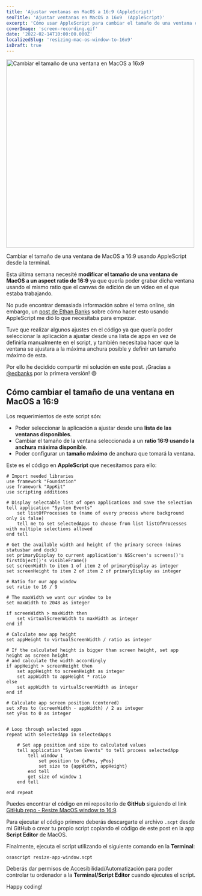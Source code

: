 ```yaml
---
title: 'Ajustar ventanas en MacOS a 16:9 (AppleScript)'
seoTitle: 'Ajustar ventanas en MacOS a 16x9  (AppleScript)'
excerpt: 'Cómo usar AppleScript para cambiar el tamaño de una ventana en MacOS a 16:9.'
coverImage: 'screen-recording.gif'
date: '2022-02-14T10:00:00.000Z'
localizedSlug: 'resizing-mac-os-window-to-16x9'
isDraft: true
---
```


<img src="screen-recording.gif" alt="Cambiar el tamaño de una ventana en MacOS a 16x9" width="500" />

Cambiar el tamaño de una ventana de MacOS a 16:9 usando AppleScript desde la terminal.

Esta última semana necesité **modificar el tamaño de una ventana de MacOS a un aspect ratio de 16:9** ya que quería poder grabar dicha ventana usando el mismo ratio que el canvas de edición de un vídeo en el que estaba trabajando.

No pude encontrar demasiada información sobre el tema online, sin embargo, un [post de Ethan Banks](https://ethancbanks.com/using-applescript-to-size-a-window-to-16x9-on-macos/) sobre cómo hacer esto usando AppleScript me dió lo que necesitaba para empezar.

Tuve que realizar algunos ajustes en el código ya que quería poder seleccionar la aplicación a ajustar desde una lista de apps en vez de definirla manualmente en el script, y también necesitaba hacer que la ventana se ajustara a la máxima anchura posible y definir un tamaño máximo de esta.

Por ello he decidido compartir mi solución en este post. ¡Gracias a [@ecbanks](https://twitter.com/ecbanks) por la primera versión! 😄

## Cómo cambiar el tamaño de una ventana en MacOS a 16:9

Los requerimientos de este script són:
* Poder seleccionar la aplicación a ajustar desde una **lista de las ventanas disponibles**.
* Cambiar el tamaño de la ventana seleccionada a un **ratio 16:9 usando la anchura máxima disponible**.
* Poder configurar un **tamaño máximo** de anchura que tomará la ventana.

Este es el código en **AppleScript** que necesitamos para ello:

```applescript
# Import needed libraries
use framework "Foundation"
use framework "AppKit"
use scripting additions

# Display selectable list of open applications and save the selection
tell application "System Events"
	set listOfProcesses to (name of every process where background only is false)
	tell me to set selectedApps to choose from list listOfProcesses with multiple selections allowed
end tell

# Get the available width and height of the primary screen (minus statusbar and dock)
set primaryDisplay to current application's NSScreen's screens()'s firstObject()'s visibleFrame()
set screenWidth to item 1 of item 2 of primaryDisplay as integer
set screenHeight to item 2 of item 2 of primaryDisplay as integer

# Ratio for our app window
set ratio to 16 / 9

# The maxWidth we want our window to be
set maxWidth to 2048 as integer

if screenWidth > maxWidth then
	set virtualScreenWidth to maxWidth as integer
end if

# Calculate new app height
set appHeight to virtualScreenWidth / ratio as integer

# If the calculated height is bigger than screen height, set app height as screen height
# and calculate the width accordingly
if appHeight > screenHeight then
	set appHeight to screenHeight as integer
	set appWidth to appHeight * ratio
else
	set appWidth to virtualScreenWidth as integer
end if

# Calculate app screen position (centered)
set xPos to (screenWidth - appWidth) / 2 as integer
set yPos to 0 as integer


# Loop through selected apps
repeat with selectedApp in selectedApps

	# Set app position and size to calculated values
	tell application "System Events" to tell process selectedApp
		tell window 1
			set position to {xPos, yPos}
			set size to {appWidth, appHeight}
		end tell
		get size of window 1
	end tell

end repeat
```

Puedes encontrar el código en mi repositorio de **GitHub** siguiendo el link [GitHub repo - Resize MacOS window to 16:9](https://github.com/marcelpallares/resize-window-macos).

Para ejecutar el código primero deberás descargarte el archivo `.scpt` desde mi GitHub o crear tu propio script copiando el código de este post en la app **Script Editor** de MacOS.

Finalmente, ejecuta el script utilizando el siguiente comando en la **Terminal**:

```shell
osascript resize-app-window.scpt
```

Deberás dar permisos de Accesibilidad/Automatización para poder controlar tu ordenador a la **Terminal/Script Editor** cuando ejecutes el script.

Happy coding!
